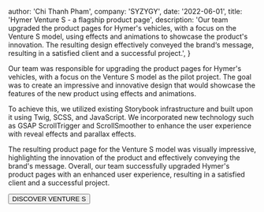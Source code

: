 
  author: 'Chi Thanh Pham',
  company: 'SYZYGY',
  date: '2022-06-01',
  title: 'Hymer Venture S - a flagship product page',
  description:
    'Our team upgraded the product pages for Hymer's vehicles, with a focus on the Venture S model, using effects and animations to showcase the product's innovation. The resulting design effectively conveyed the brand‘s message, resulting in a satisfied client and a successful project.',
}


Our team was responsible for upgrading the product pages for Hymer's vehicles, with a focus on the Venture S model as the pilot project. 
The goal was to create an impressive and innovative design 
that would showcase the features of the new product using effects and animations.

To achieve this, we utilized existing Storybook infrastructure and built upon it using 
Twig, SCSS, and JavaScript. We incorporated new technology 
such as GSAP ScrollTrigger and ScrollSmoother to enhance the user experience with reveal effects and parallax effects.

The resulting product page for the Venture S model was visually impressive, 
highlighting the innovation of the product and effectively conveying the brand's message. 
Overall, our team successfully upgraded Hymer's product pages with an enhanced user experience, 
resulting in a satisfied client and a successful project.

<Button href="https://www.hymer.com/de/de/modelle/hymer-venture-s" target="_blank"  variant="secondary" className="group">
  DISCOVER VENTURE S
</Button>
